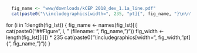 ```r
  fig_name <- "www/downloads/kCEP 2018_dev_1.1a_line.pdf"
  cat(paste0("\\includegraphics[width=", 235, "pt]{", fig_name, "}\n\n"))
```

for (i in 1:length(fig_lst)) {
  fig_name <- names(fig_lst)[i]
  cat(paste0("##Figure ", i, " (filename: ", fig_name, ")\n"))
  fig_width <- length(fig_lst[[i]]) * 235
  cat(paste0("\\includegraphics[width=", fig_width, "pt]{", fig_name, "}\n\n"))
}